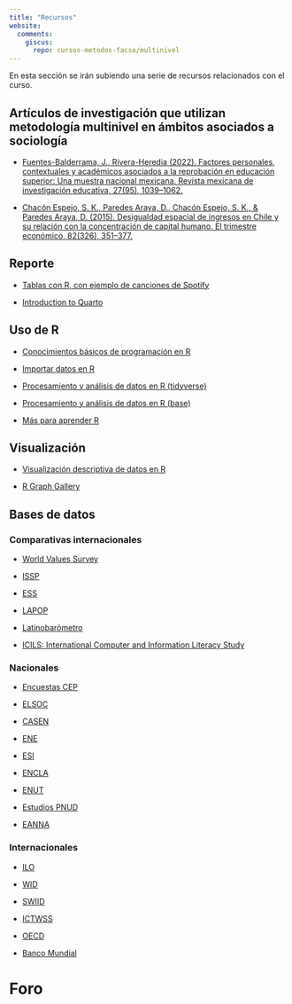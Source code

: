 ```yaml
---
title: "Recursos"
website:
  comments:
    giscus:
      repo: cursos-metodos-facso/multinivel
---
```


En esta sección se irán subiendo una serie de recursos relacionados con el curso.

## Artículos de investigación que utilizan metodología multinivel en ámbitos asociados a sociología

- [Fuentes-Balderrama, J., Rivera-Heredia (2022). Factores personales, contextuales y académicos asociados a la reprobación en educación superior: Una muestra nacional mexicana. Revista mexicana de investigación educativa, 27(95), 1039–1062.
](https://www.scielo.org.mx/scielo.php?script=sci_arttext&pid=S1405-66662022000401039&lang=es)

- [Chacón Espejo, S. K., Paredes Araya, D., Chacón Espejo, S. K., & Paredes Araya, D. (2015). Desigualdad espacial de ingresos en Chile y su relación con la concentración de capital humano. El trimestre económico, 82(326), 351–377.
](https://www.scielo.org.mx/scielo.php?script=sci_arttext&pid=S2448-718X2015000200351&lang=es)



## Reporte

- [Tablas con R, con ejemplo de canciones de Spotify](https://felixanalytix.medium.com/how-to-make-beautiful-tables-using-r-programming-35d75cc919fb)

- [Introduction to Quarto](https://www.youtube.com/watch?v=_f3latmOhew)

## Uso de R

- [Conocimientos básicos de programación en R](https://descriptiva-facso.netlify.app/content/02-content)

- [Importar datos en R](https://descriptiva-facso.netlify.app/resource/03-resource) 

- [Procesamiento y análisis de datos en R (tidyverse)](https://descriptiva-facso.netlify.app/content/05-content)

- [Procesamiento y análisis de datos en R (base)](https://descriptiva-facso.netlify.app/resource/04-resource)

- [Más para aprender R](https://descriptiva-facso.netlify.app/resource/02-resource)


## Visualización

- [Visualización descriptiva de datos en R](https://descriptiva-facso.netlify.app/content/06-content)

- [R Graph Gallery](https://r-graph-gallery.com/) 

## Bases de datos

### Comparativas internacionales

- [World Values Survey](https://www.worldvaluessurvey.org/wvs.jsp)

- [ISSP](https://issp.org/)

- [ESS](https://www.europeansocialsurvey.org/)

- [LAPOP](https://www.vanderbilt.edu/lapop/index.php/)

- [Latinobarómetro](https://www.latinobarometro.org/lat.jsp)

- [ICILS: International Computer and Information Literacy Study](https://www.iea.nl/studies/iea/icils)


### Nacionales

- [Encuestas CEP](https://www.cepchile.cl/encuestaCEP)

- [ELSOC](https://dataverse.harvard.edu/dataverse/elsoc)

- [CASEN](http://observatorio.ministeriodesarrollosocial.gob.cl/encuesta-casen)

- [ENE](https://www.ine.gob.cl/estadisticas/sociales/mercado-laboral/ocupacion-y-desocupacion)

- [ESI](https://www.ine.gob.cl/estadisticas/sociales/ingresos-y-gastos/encuesta-suplementaria-de-ingresos)

- [ENCLA](https://www.ine.gob.cl/estadisticas/sociales/mercado-laboral/condiciones-de-empleo-y-relaciones-laborales)

- [ENUT](https://www.ine.cl/estadisticas/sociales/genero/uso-del-tiempo)

- [Estudios PNUD](https://www.estudiospnud.cl/)

- [EANNA](http://observatorio.ministeriodesarrollosocial.gob.cl/eanna-2012)

### Internacionales

- [ILO](https://www.ilo.org/shinyapps/bulkexplorer55/?lang=es&segment=&id=STR_DAYS_ECO_RT_A)

- [WID](https://wid.world/)

- [SWIID](https://fsolt.org/swiid/swiid_source/)

- [ICTWSS](https://www.ictwss.org/)

- [OECD](https://data.oecd.org/)

- [Banco Mundial](https://databank.worldbank.org/)


# Foro

<script src="https://giscus.app/client.js"
        data-repo="cursos-metodos-facso/multinivel"
        data-repo-id="MDEwOlJlcG9zaXRvcnkyMDA3MTE2MDk="
        data-category="Q&A"
        data-category-id="DIC_kwDOC_aduc4CYhjI"
        data-mapping="title"
        data-strict="0"
        data-reactions-enabled="1"
        data-emit-metadata="0"
        data-input-position="bottom"
        data-theme="light"
        data-lang="es"
        crossorigin="anonymous"
        async>
</script>




